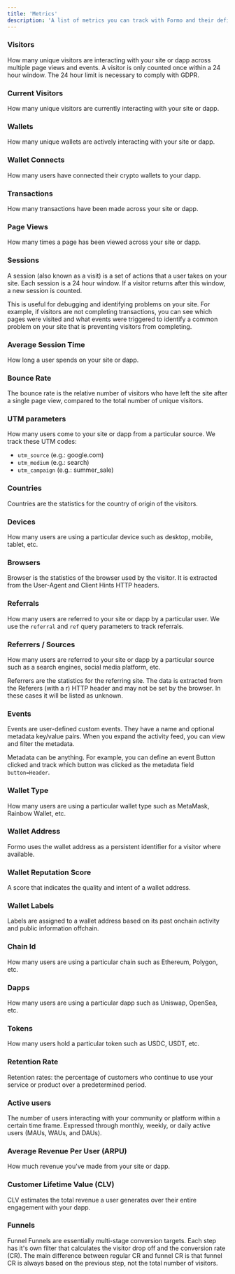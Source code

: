 ```yaml
---
title: 'Metrics'
description: 'A list of metrics you can track with Formo and their definitions.'
---
```


### Visitors

How many unique visitors are interacting with your site or dapp across multiple page views and events. 
A visitor is only counted once within a 24 hour window. The 24 hour limit is necessary to comply with GDPR.

### Current Visitors

How many unique visitors are currently interacting with your site or dapp.

### Wallets

How many unique wallets are actively interacting with your site or dapp.

### Wallet Connects

How many users have connected their crypto wallets to your dapp.

### Transactions

How many transactions have been made across your site or dapp.

### Page Views

How many times a page has been viewed across your site or dapp.

### Sessions

A session (also known as a visit) is a set of actions that a user takes on your site. 
Each session is a 24 hour window. If a visitor returns after this window, a new session is counted.

This is useful for debugging and identifying problems on your site. 
For example, if visitors are not completing transactions, you can see which pages were visited and what events were triggered to identify a common problem on your site that is preventing visitors from completing.

### Average Session Time

How long a user spends on your site or dapp.

### Bounce Rate

The bounce rate is the relative number of visitors who have left the site after a single page view, compared to the total number of unique visitors.

### UTM parameters

How many users come to your site or dapp from a particular source. We track these UTM codes:

- `utm_source` (e.g.: google.com)
- `utm_medium` (e.g.: search)
- `utm_campaign` (e.g.: summer_sale)

### Countries

Countries are the statistics for the country of origin of the visitors.

### Devices

How many users are using a particular device such as desktop, mobile, tablet, etc.

### Browsers

Browser is the statistics of the browser used by the visitor. It is extracted from the User-Agent and Client Hints HTTP headers.

### Referrals

How many users are referred to your site or dapp by a particular user. We use the `referral` and `ref` query parameters to track referrals.

### Referrers / Sources

How many users are referred to your site or dapp by a particular source such as a search engines, social media platform, etc.

Referrers are the statistics for the referring site. The data is extracted from the Referers (with a r) HTTP header and may not be set by the browser. In these cases it will be listed as unknown.

### Events

Events are user-defined custom events. They have a name and optional metadata key/value pairs. When you expand the activity feed, you can view and filter the metadata.

Metadata can be anything. For example, you can define an event Button clicked and track which button was clicked as the metadata field `button=Header`. 

### Wallet Type

How many users are using a particular wallet type such as MetaMask, Rainbow Wallet, etc.

### Wallet Address

Formo uses the wallet address as a persistent identifier for a visitor where available.

### Wallet Reputation Score

A score that indicates the quality and intent of a wallet address.

### Wallet Labels

Labels are assigned to a wallet address based on its past onchain activity and public information offchain.

### Chain Id

How many users are using a particular chain such as Ethereum, Polygon, etc.

### Dapps

How many users are using a particular dapp such as Uniswap, OpenSea, etc.

### Tokens

How many users hold a particular token such as USDC, USDT, etc.

### Retention Rate

Retention rates: the percentage of customers who continue to use your service or product over a predetermined period.

### Active users

The number of users interacting with your community or platform within a certain time frame.
Expressed through monthly, weekly, or daily active users (MAUs, WAUs, and DAUs). 

### Average Revenue Per User (ARPU)

How much revenue you've made from your site or dapp.

### Customer Lifetime Value (CLV)

CLV estimates the total revenue a user generates over their entire engagement with your dapp.

### Funnels

Funnel
Funnels are essentially multi-stage conversion targets. 
Each step has it's own filter that calculates the visitor drop off and the conversion rate (CR). 
The main difference between regular CR and funnel CR is that funnel CR is always based on the previous step, not the total number of visitors.